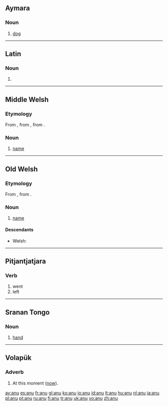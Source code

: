 {{also|Anu}}
==Aymara==

===Noun===
{{head|ay|noun}}

# [[dog]]

----

==Latin==

===Noun===
{{la-noun-form|anū}}

# {{inflection of|anus|anus|abl|s|lang=la}}

----

==Middle Welsh==

===Etymology===
From {{etyl|owl|wlm}} {{term|anu|lang=owl}}, from {{proto|Celtic|anman|lang=wlm}}, from {{proto|Indo-European|h₁nḗh₃mn̥|lang=wlm}}.

===Noun===
{{head|wlm|noun}}

# [[name]]

----

==Old Welsh==

===Etymology===
From {{proto|Celtic|anman|lang=owl}}, from {{proto|Indo-European|h₁nḗh₃mn̥|lang=owl}}.

===Noun===
{{head|owl|noun}}

# [[name]]

====Descendants====
* Welsh: {{l|cy|enw}}

----

==Pitjantjatjara==

===Verb===
{{head|pjt|verb form}}

# went
# left

----

==Sranan Tongo==

===Noun===
{{head|srn|noun}}

# [[hand]]

----

==Volapük==

===Adverb===
{{head|vo|adverb}}

# At this moment ([[now]]).

[[ay:anu]]
[[es:anu]]
[[fr:anu]]
[[gl:anu]]
[[ko:anu]]
[[io:anu]]
[[id:anu]]
[[lt:anu]]
[[hu:anu]]
[[nl:anu]]
[[ja:anu]]
[[pl:anu]]
[[pt:anu]]
[[ru:anu]]
[[fi:anu]]
[[tr:anu]]
[[uk:anu]]
[[vo:anu]]
[[zh:anu]]
